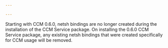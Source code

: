 ```yaml
---

---
```


<Callout type="info">
    Starting with CCM 0.6.0, netsh bindings are no longer created during the installation of the CCM Service package.  On installing the 0.6.0 CCM Service package, any existing netsh bindings that were created specifically for CCM usage will be removed.
</Callout>
